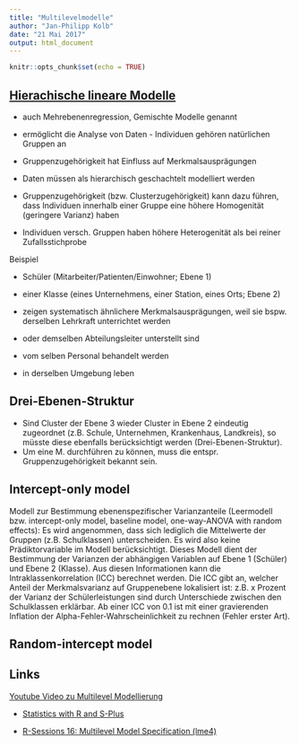 ```yaml
---
title: "Multilevelmodelle"
author: "Jan-Philipp Kolb"
date: "21 Mai 2017"
output: html_document
---
```


```r
knitr::opts_chunk$set(echo = TRUE)
```

## [Hierachische lineare Modelle](https://portal.hogrefe.com/dorsch/mehrebenenanalyse/)

- auch Mehrebenenregression, Gemischte Modelle genannt

- ermöglicht die Analyse von Daten - Individuen gehören natürlichen Gruppen an

- Gruppenzugehörigkeit hat Einfluss auf Merkmalsausprägungen 

- Daten müssen als hierarchisch geschachtelt modelliert werden

- Gruppenzugehörigkeit (bzw. Clusterzugehörigkeit) kann dazu führen, dass Individuen innerhalb einer Gruppe eine höhere Homogenität (geringere Varianz) haben

- Individuen versch. Gruppen haben höhere Heterogenität als bei reiner Zufallsstichprobe 

Beispiel

- Schüler (Mitarbeiter/Patienten/Einwohner; Ebene 1) 
- einer Klasse (eines Unternehmens, einer Station, eines Orts; Ebene 2) 

- zeigen systematisch ähnlichere Merkmalsausprägungen, weil sie bspw. derselben Lehrkraft unterrichtet werden 

- oder demselben Abteilungsleiter unterstellt sind
- vom selben Personal behandelt werden
- in derselben Umgebung leben

## Drei-Ebenen-Struktur

- Sind Cluster der Ebene 3 wieder Cluster in Ebene 2 eindeutig zugeordnet (z.B. Schule, Unternehmen, Krankenhaus, Landkreis), so müsste diese ebenfalls berücksichtigt werden (Drei-Ebenen-Struktur). 
- Um eine M. durchführen zu können, muss die entspr. Gruppenzugehörigkeit bekannt sein.

## Intercept-only model 

Modell zur Bestimmung ebenenspezifischer Varianzanteile (Leermodell bzw. intercept-only model, baseline model, one-way-ANOVA with random effects): Es wird angenommen, dass sich lediglich die Mittelwerte der Gruppen (z.B. Schulklassen) unterscheiden. Es wird also keine Prädiktorvariable im Modell berücksichtigt. Dieses Modell dient der Bestimmung der Varianzen der abhängigen Variablen auf Ebene 1 (Schüler) und Ebene 2 (Klasse). Aus diesen Informationen kann die Intraklassenkorrelation (ICC) berechnet werden. Die ICC gibt an, welcher Anteil der Merkmalsvarianz auf Gruppenebene lokalisiert ist: z.B. x Prozent der Varianz der Schülerleistungen sind durch Unterschiede zwischen den Schulklassen erklärbar. Ab einer ICC von 0.1 ist mit einer gravierenden Inflation der Alpha-Fehler-Wahrscheinlichkeit zu rechnen (Fehler erster Art).


## Random-intercept model



## Links

[Youtube Video zu Multilevel Modellierung](https://www.youtube.com/watch?v=nPdrWq_Sb-U)

- [Statistics with R and S-Plus](https://cran.r-project.org/doc/contrib/Quene.pdf)

- [R-Sessions 16: Multilevel Model Specification (lme4)](http://www.rensenieuwenhuis.nl/r-sessions-16-multilevel-model-specification-lme4/)